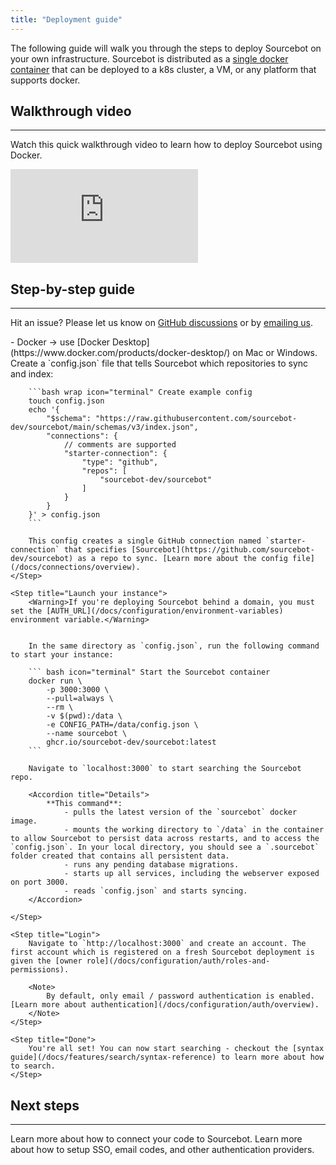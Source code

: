 ```yaml
---
title: "Deployment guide"
---
```



The following guide will walk you through the steps to deploy Sourcebot on your own infrastructure. Sourcebot is distributed as a [single docker container](/docs/overview#architecture) that can be deployed to a k8s cluster, a VM, or any platform that supports docker.


## Walkthrough video
---

Watch this quick walkthrough video to learn how to deploy Sourcebot using Docker.

<iframe
    src="https://youtube.com/embed/TPQh0z7Qcjg"
    title="YouTube video player"
    frameborder="0"
    allow="accelerometer; autoplay; clipboard-write; encrypted-media; gyroscope; picture-in-picture"
    allowfullscreen
    className="aspect-video w-full"
></iframe>

## Step-by-step guide
---

<Note>Hit an issue? Please let us know on [GitHub discussions](https://github.com/sourcebot-dev/sourcebot/discussions/categories/support) or by [emailing us](mailto:team@sourcebot.dev).</Note>

<Steps>
    <Step title="Requirements">
        - Docker -> use [Docker Desktop](https://www.docker.com/products/docker-desktop/) on Mac or Windows.
    </Step>
    <Step title="Create a config.json">
        Create a `config.json` file that tells Sourcebot which repositories to sync and index:

        ```bash wrap icon="terminal" Create example config
        touch config.json
        echo '{
            "$schema": "https://raw.githubusercontent.com/sourcebot-dev/sourcebot/main/schemas/v3/index.json",
            "connections": {
                // comments are supported 
                "starter-connection": {
                    "type": "github",
                    "repos": [
                        "sourcebot-dev/sourcebot"
                    ]
                }
            }
        }' > config.json
        ```

        This config creates a single GitHub connection named `starter-connection` that specifies [Sourcebot](https://github.com/sourcebot-dev/sourcebot) as a repo to sync. [Learn more about the config file](/docs/connections/overview).
    </Step>

    <Step title="Launch your instance">
        <Warning>If you're deploying Sourcebot behind a domain, you must set the [AUTH_URL](/docs/configuration/environment-variables) environment variable.</Warning>


        In the same directory as `config.json`, run the following command to start your instance:

        ``` bash icon="terminal" Start the Sourcebot container
        docker run \
            -p 3000:3000 \
            --pull=always \
            --rm \
            -v $(pwd):/data \
            -e CONFIG_PATH=/data/config.json \
            --name sourcebot \
            ghcr.io/sourcebot-dev/sourcebot:latest
        ```

        Navigate to `localhost:3000` to start searching the Sourcebot repo.
    
        <Accordion title="Details">
            **This command**:
                - pulls the latest version of the `sourcebot` docker image.
                - mounts the working directory to `/data` in the container to allow Sourcebot to persist data across restarts, and to access the `config.json`. In your local directory, you should see a `.sourcebot` folder created that contains all persistent data.
                - runs any pending database migrations.
                - starts up all services, including the webserver exposed on port 3000.
                - reads `config.json` and starts syncing.
        </Accordion>

    </Step>

    <Step title="Login">
        Navigate to `http://localhost:3000` and create an account. The first account which is registered on a fresh Sourcebot deployment is given the [owner role](/docs/configuration/auth/roles-and-permissions).

        <Note>
            By default, only email / password authentication is enabled. [Learn more about authentication](/docs/configuration/auth/overview).
        </Note>
    </Step>

    <Step title="Done">
        You're all set! You can now start searching - checkout the [syntax guide](/docs/features/search/syntax-reference) to learn more about how to search.
    </Step>
</Steps>

## Next steps
---

<CardGroup cols={2}>
    <Card title="Connecting your code" icon="code" href="/docs/connections/overview">
        Learn more about how to connect your code to Sourcebot.
    </Card>
    <Card title="Setup other authentication providers" icon="lock" href="/docs/configuration/auth/overview">
        Learn more about how to setup SSO, email codes, and other authentication providers.
    </Card>
</CardGroup>